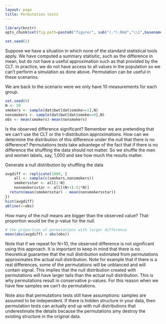 ```yaml
---
layout: page
title: Permutation tests
---
```


```r
library(knitr)
opts_chunk$set(fig.path=paste0("figure/", sub("(.*).Rmd","\\1",basename(knitr:::knit_concord$get('infile'))), "-"))
```

```r
set.seed(1)
```



Suppose we have a situation in which none of the standard statistical tools apply. We have computed a summary statisitic, such as the difference in mean, but do not have a useful approximation such as that provided by the CLT. In practice, we do not have access to all values in the population so we can't perform a simulation as done above. Permutation can be useful in these scenarios. 

We are back to the scenario were we only have 10 measurements for each group.

```r
set.seed(0)
N <- 50
smokers <- sample(dat$bwt[dat$smoke==1],N)
nonsmokers <- sample(dat$bwt[dat$smoke==0],N)
obs <- mean(smokers)-mean(nonsmokers)
```

Is the observed difference significant? Remember we are pretending that we can't use the CLT or the t-distribution approximations. How can we determine the distribution of this difference under the null that there is no difference? Permutations tests take advantege of the fact that if there is no difference the shuffling the data should not matter. So we shuffle the men and women labels, say, 1,000 and see how much the results matter.

Generate a null distribution by shuffling the data

```r
avgdiff <- replicate(1000, {
    all <- sample(c(smokers,nonsmokers))
    smokersstar <- all[1:N]
    nonsmokersstar <- all[(N+1):(2*N)]
  return(mean(smokersstar) - mean(nonsmokersstar))
})
hist(avgdiff)
abline(v=obs)
```

How many of the null means are bigger than the observed value? That proportion would be the p-value for the null.

```r
# the proportion of permutations with larger difference
mean(abs(avgdiff) > abs(obs))
```

Note that if we repeat for N=10, the observed difference is not significant using this approach. It is important to keep in mind that there is no theoretical guarantee that the null distribution estimated from permutations approximates the actual null distribution. Note for example that if there is a real differences, some of the permutations will be unblanced and will contain signal. This implies that the null distribution created with permutations will have larger tails than the actual null distribution. This is why permutations result in conservative p-values. For this reason when  we have few samples we can't do permutations. 

Note also that permutations tests still have assumptions: samples are assumed to be independent. If there is hidden structure in your data, then permutation tests can actually end up with null distributions that underestimate the details because the permutations amy destroy the existing structure in the original data.


